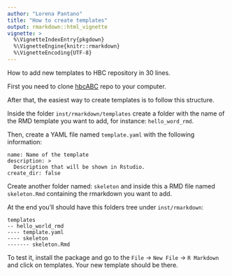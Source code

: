 ```yaml
---
author: "Lorena Pantano"
title: "How to create templates"
output: rmarkdown::html_vignette
vignette: >
  %\VignetteIndexEntry{pkgdown}
  %\VignetteEngine{knitr::rmarkdown}
  %\VignetteEncoding{UTF-8}
---
```


How to add new templates to HBC repository in 30 lines.

First you need to clone [hbcABC](https://github.com/hbc/hbcABC) repo to your computer.

After that, the easiest way to create templates is to follow this structure.

Inside the folder `inst/rmarkdown/templates` create a folder with the name of the RMD template you want to add, for instance: `hello_word_rmd`.

Then, create a YAML file named `template.yaml` with the following information:

```
name: Name of the template
description: >
  Description that will be shown in Rstudio.
create_dir: false
```
 
Create another folder named: `skeleton` and inside this a RMD file named `skeleton.Rmd` containing the rmarkdown you want to add.

At the end you'll should have this folders tree under `inst/rmarkdown`:

```
templates
-- hello_world_rmd
---- template.yaml
---- skeleton
------- skeleton.Rmd
```

To test it, install the package and go to the `File` -> `New File` -> `R Markdown` and click on templates. Your new template should be there.

